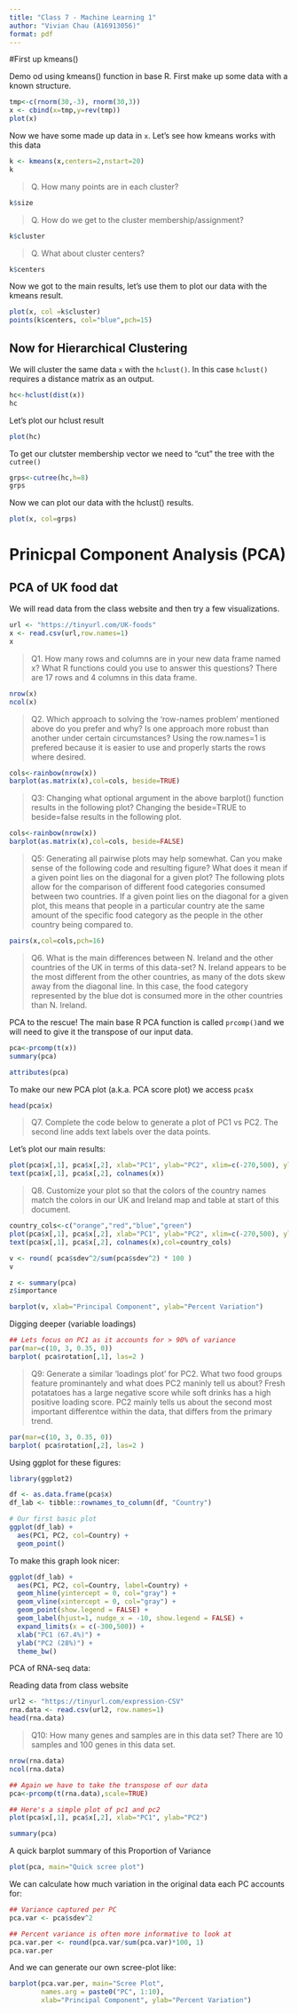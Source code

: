 ```yaml
---
title: "Class 7 - Machine Learning 1"
author: "Vivian Chau (A16913056)"
format: pdf
---
```



#First up kmeans()

Demo od using kmeans() function in base R. First make up some data with a known structure. 

```r
tmp<-c(rnorm(30,-3), rnorm(30,3))
x <- cbind(x=tmp,y=rev(tmp))
plot(x)
```

Now we have some made up data in `x`. Let's see how kmeans works with this data

```r
k <- kmeans(x,centers=2,nstart=20)
k
```

>Q. How many points are in each cluster? 

```r
k$size
```

>Q. How do we get to the cluster membership/assignment?

```r
k$cluster
```

>Q. What about cluster centers?

```r
k$centers
```

Now we got to the main results, let's use them to plot our data with the kmeans result.

```r
plot(x, col =k$cluster)
points(k$centers, col="blue",pch=15)
```

## Now for Hierarchical Clustering

We will cluster the same data `x` with the `hclust()`. In this case `hclust()` requires a distance matrix as an output.

```r
hc<-hclust(dist(x))
hc
```

Let's plot our hclust result

```r
plot(hc)
```

To get our clutster membership vector we need to "cut" the tree with the `cutree()`

```r
grps<-cutree(hc,h=8)
grps
```

Now we can plot our data with the hclust() results.

```r
plot(x, col=grps)
```

# Prinicpal Component Analysis (PCA)

## PCA of UK food dat 

We will read data from the class website and then try a few visualizations.

```r
url <- "https://tinyurl.com/UK-foods"
x <- read.csv(url,row.names=1)
x
```

>Q1. How many rows and columns are in your new data frame named x? What R functions could you use to answer this questions?
There are 17 rows and 4 columns in this data frame.

```r
nrow(x)
ncol(x)
```
>Q2. Which approach to solving the ‘row-names problem’ mentioned above do you prefer and why? Is one approach more robust than another under certain circumstances?
Using the row.names=1 is prefered because it is easier to use and properly starts the rows where desired. 

```r
cols<-rainbow(nrow(x))
barplot(as.matrix(x),col=cols, beside=TRUE)
```
>Q3: Changing what optional argument in the above barplot() function results in the following plot?
Changing the beside=TRUE to beside=false results in the following plot. 

```r
cols<-rainbow(nrow(x))
barplot(as.matrix(x),col=cols, beside=FALSE)
```

>Q5: Generating all pairwise plots may help somewhat. Can you make sense of the following code and resulting figure? What does it mean if a given point lies on the diagonal for a given plot?
The following plots allow for the comparison of different food categories consumed between two countries. If a given point lies on the diagonal for a given plot, this means that people in a particular country ate the same amount of the specific food category as the people in the other country being compared to.

```r
pairs(x,col=cols,pch=16)
```

>Q6. What is the main differences between N. Ireland and the other countries of the UK in terms of this data-set?
N. Ireland appears to be the most different from the other countries, as many of the dots skew away from the diagonal line. In this case, the food category represented by the blue dot is consumed more in the other countries than N. Ireland. 

PCA to the rescue! 
The main base R PCA function is called `prcomp()`and we will need to give it the transpose of our input data.

```r
pca<-prcomp(t(x))
summary(pca)
```

```r
attributes(pca)
```
To make our new PCA plot (a.k.a. PCA score plot) we access `pca$x`

```r
head(pca$x)
```

>Q7. Complete the code below to generate a plot of PC1 vs PC2. The second line adds text labels over the data points.

Let's plot our main results:

```r
plot(pca$x[,1], pca$x[,2], xlab="PC1", ylab="PC2", xlim=c(-270,500), ylim=c(-300,300))
text(pca$x[,1], pca$x[,2], colnames(x))
```

>Q8. Customize your plot so that the colors of the country names match the colors in our UK and Ireland map and table at start of this document.

```r
country_cols<-c("orange","red","blue","green")
plot(pca$x[,1], pca$x[,2], xlab="PC1", ylab="PC2", xlim=c(-270,500), ylim=c(-300,300))
text(pca$x[,1], pca$x[,2], colnames(x),col=country_cols)
```

```r
v <- round( pca$sdev^2/sum(pca$sdev^2) * 100 )
v
```

```r
z <- summary(pca)
z$importance
```

```r
barplot(v, xlab="Principal Component", ylab="Percent Variation")
```

Digging deeper (variable loadings)

```r
## Lets focus on PC1 as it accounts for > 90% of variance 
par(mar=c(10, 3, 0.35, 0))
barplot( pca$rotation[,1], las=2 )

```

>Q9: Generate a similar ‘loadings plot’ for PC2. What two food groups feature prominantely and what does PC2 maninly tell us about?
Fresh potatatoes has a large negative score while soft drinks has a high positive loading score. PC2 mainly tells us about the second most important differentce within the data, that differs from the primary trend. 

```r
par(mar=c(10, 3, 0.35, 0))
barplot( pca$rotation[,2], las=2 )
```

Using ggplot for these figures:

```r
library(ggplot2)

df <- as.data.frame(pca$x)
df_lab <- tibble::rownames_to_column(df, "Country")

# Our first basic plot
ggplot(df_lab) + 
  aes(PC1, PC2, col=Country) + 
  geom_point()
```

To make this graph look nicer: 

```r
ggplot(df_lab) + 
  aes(PC1, PC2, col=Country, label=Country) + 
  geom_hline(yintercept = 0, col="gray") +
  geom_vline(xintercept = 0, col="gray") +
  geom_point(show.legend = FALSE) +
  geom_label(hjust=1, nudge_x = -10, show.legend = FALSE) +
  expand_limits(x = c(-300,500)) +
  xlab("PC1 (67.4%)") +
  ylab("PC2 (28%)") +
  theme_bw()
```

PCA of RNA-seq data: 

Reading data from class website 

```r
url2 <- "https://tinyurl.com/expression-CSV"
rna.data <- read.csv(url2, row.names=1)
head(rna.data)
```

>Q10: How many genes and samples are in this data set?
There are 10 samples and 100 genes in this data set.

```r
nrow(rna.data)
ncol(rna.data)
```

```r
## Again we have to take the transpose of our data 
pca<-prcomp(t(rna.data),scale=TRUE)
```

```r
## Here's a simple plot of pc1 and pc2
plot(pca$x[,1], pca$x[,2], xlab="PC1", ylab="PC2")
```

```r
summary(pca)
```

A quick barplot summary of this Proportion of Variance

```r
plot(pca, main="Quick scree plot")
```

We can calculate how much variation in the original data each PC accounts for: 

```r
## Variance captured per PC 
pca.var <- pca$sdev^2

## Percent variance is often more informative to look at 
pca.var.per <- round(pca.var/sum(pca.var)*100, 1)
pca.var.per
```

And we can generate our own scree-plot like:

```r
barplot(pca.var.per, main="Scree Plot", 
        names.arg = paste0("PC", 1:10),
        xlab="Principal Component", ylab="Percent Variation")
```

